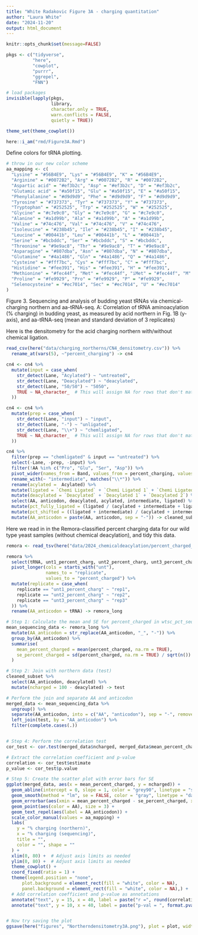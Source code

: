```yaml
---
title: "White Radakovic Figure 3A - charging quantitation"
author: "Laura White"
date: "2024-11-20"
output: html_document
---
```

```r
knitr::opts_chunk$set(message=FALSE)

pkgs <- c("tidyverse",
          "here",
          "cowplot",
          "purrr",
          "ggrepel",
          "FNN")

# load packages
invisible(lapply(pkgs, 
                 library, 
                 character.only = TRUE,
                 warn.conflicts = FALSE,
                 quietly = TRUE))

theme_set(theme_cowplot())

here::i_am("rmd/Figure3A.Rmd")
```

Define colors for tRNA plotting.
```r
# throw in our new color scheme
aa_mapping <- c(
  "Lysine" = "#56B4E9", "Lys" = "#56B4E9", "K" = "#56B4E9",
  "Arginine" = "#0072B2", "Arg" = "#0072B2", "R" = "#0072B2",
  "Aspartic acid" = "#ef3b2c", "Asp" = "#ef3b2c", "D" = "#ef3b2c",
  "Glutamic acid" = "#a50f15", "Glu" = "#a50f15", "E" = "#a50f15",
  "Phenylalanine" = "#d9d9d9", "Phe" = "#d9d9d9", "F" = "#d9d9d9",
  "Tyrosine" = "#737373", "Tyr" = "#737373", "Y" = "#737373",
  "Tryptophan" = "#252525", "Trp" = "#252525", "W" = "#252525",
  "Glycine" = "#c7e9c0", "Gly" = "#c7e9c0", "G" = "#c7e9c0",
  "Alanine" = "#a1d99b", "Ala" = "#a1d99b", "A" = "#a1d99b",
  "Valine" = "#74c476", "Val" = "#74c476", "V" = "#74c476",
  "Isoleucine" = "#238b45", "Ile" = "#238b45", "I" = "#238b45",
  "Leucine" = "#00441b", "Leu" = "#00441b", "L" = "#00441b",
  "Serine" = "#bcbddc", "Ser" = "#bcbddc", "S" = "#bcbddc",
  "Threonine" = "#9e9ac8", "Thr" = "#9e9ac8", "T" = "#9e9ac8",
  "Asparagine" = "#807dba", "Asn" = "#807dba", "N" = "#807dba",
  "Glutamine" = "#4a1486", "Gln" = "#4a1486", "Q" = "#4a1486",
  "Cysteine" = "#fff7bc", "Cys" = "#fff7bc", "C" = "#fff7bc",
  "Histidine" = "#fee391", "His" = "#fee391", "H" = "#fee391",
  "Methionine" = "#fec44f", "Met" = "#fec44f", "iMet" = "#fec44f", "M" = "#fec44f",
  "Proline" = "#fe9929", "Pro" = "#fe9929", "P" = "#fe9929",
  "Selenocysteine" = "#ec7014", "Sec" = "#ec7014", "U" = "#ec7014"
)
```
Figure 3. Sequencing and analysis of budding yeast tRNAs via chemical-charging northern and aa-tRNA-seq.
A: Correlation of tRNA aminoacylation (% charging) in budding yeast, as measured by acid northern in Fig. 1B (y-axis), and aa-tRNA-seq (mean and standard deviation of 3 replicates)

Here is the densitometry for the acid charging northern with/without chemical ligation.
```r
read_csv(here("data/charging_northerns/CN4_densitometry.csv")) %>% 
  rename_at(vars(5), ~"percent_charging") -> cn4

cn4 <- cn4 %>%
  mutate(input = case_when(
    str_detect(Lane, "Acylated") ~ "untreated",
    str_detect(Lane, "Deacylated") ~ "deacylated",
    str_detect(Lane, "50/50") ~ "5050",
    TRUE ~ NA_character_  # This will assign NA for rows that don't match any of the conditions\
  ))

cn4 <- cn4 %>%
  mutate(prep = case_when(
    str_detect(Lane, "input") ~ "input",
    str_detect(Lane, "-") ~ "unligated",
    str_detect(Lane, "\\+") ~ "chemligated",
    TRUE ~ NA_character_  # This will assign NA for rows that don't match any of the conditions\
  ))

cn4 %>%
  filter(prep == "chemligated" & input == "untreated") %>%
  select(-Lane, -prep, -input) %>%
  filter(!AA %in% c("Pro", "Glu", "Ser", "Asp")) %>%
  pivot_wider(names_from = Band, values_from = percent_charging, values_fill = list(percent_charging = 0)) %>%
  rename_with(~ "intermediate", matches("\\*")) %>%
  rename(acylated =  Acylated) %>%
  mutate(ligated = `Chemi Ligated` + `Chemi Ligated 1` + `Chemi Ligated 2`) %>%
  mutate(deacylated = `Deacylated` + `Deacylated 1` + `Deacylated 2`) %>%
  select(AA, anticodon, deacylated, acylated, intermediate, ligated) %>%
  mutate(pct_fully_ligated = (ligated / (acylated + intermediate + ligated)) * 100) %>%
  mutate(pct_shifted = ((ligated + intermediate) / (acylated + intermediate + ligated)) * 100) %>%
  mutate(AA_anticodon = paste(AA, anticodon, sep = "-")) -> cleaned_subset
```

Here we read in in the Remora-classified percent charging data for our wild type yeast samples (without chemical deacylation), and tidy this data.
```r
remora <- read_tsv(here("data/2024_chemicaldeacylation/percent_charged_cca_model.tsv"))

remora %>%
  select(tRNA, unt1_percent_charg, unt2_percent_charg, unt3_percent_charg) %>%
  pivot_longer(cols = starts_with("unt"),
               names_to = "replicate",
               values_to = "percent_charged") %>%
  mutate(replicate = case_when(
    replicate == "unt1_percent_charg" ~ "rep1",
    replicate == "unt2_percent_charg" ~ "rep2",
    replicate == "unt3_percent_charg" ~ "rep3"
  )) %>%
  rename(AA_anticodon = tRNA) -> remora_long
```
```r
# Step 1: Calculate the mean and SE for percent_charged in wtsc_pct_seqed_summarized
mean_sequencing_data <- remora_long %>%
  mutate(AA_anticodon = str_replace(AA_anticodon, "_", "-")) %>%
  group_by(AA_anticodon) %>%
  summarise(
    mean_percent_charged = mean(percent_charged, na.rm = TRUE),
    se_percent_charged = sd(percent_charged, na.rm = TRUE) / sqrt(n())  # SE = SD / sqrt(n)
  )

# Step 2: Join with northern data (test)
cleaned_subset %>%
  select(AA_anticodon, deacylated) %>%
  mutate(ncharged = 100 - deacylated) -> test

# Perform the join and separate AA and anticodon
merged_data <- mean_sequencing_data %>%
  ungroup() %>%
  separate(AA_anticodon, into = c("AA", "anticodon"), sep = "-", remove = FALSE) %>%
  left_join(test, by = "AA_anticodon") %>%
  filter(complete.cases(.))


# Step 4: Perform the correlation test
cor_test <- cor.test(merged_data$ncharged, merged_data$mean_percent_charged, use = "complete.obs")

# Extract the correlation coefficient and p-value
correlation <- cor_test$estimate
p_value <- cor_test$p.value

# Step 5: Create the scatter plot with error bars for SE
ggplot(merged_data, aes(x = mean_percent_charged, y = ncharged)) +
  geom_abline(intercept = 0, slope = 1, color = "grey90", linetype = "solid") +
  geom_smooth(method = "lm", se = FALSE, color = "gray", linetype = "dashed") +
  geom_errorbar(aes(xmin = mean_percent_charged - se_percent_charged, xmax = mean_percent_charged + se_percent_charged), color = "gray50", width = 0.2) +
  geom_point(aes(color = AA), size = 3) +
  geom_text_repel(aes(label = AA_anticodon)) +
  scale_color_manual(values = aa_mapping) +
  labs(
    y = "% charging (northern)",
    x = "% charging (sequencing)",
    title = "",
    color = "", shape = ""
  ) +
  xlim(0, 80) +  # Adjust axis limits as needed
  ylim(0, 80) +  # Adjust axis limits as needed
  theme_cowplot() +
  coord_fixed(ratio = 1) +
  theme(legend.position = "none",
      plot.background = element_rect(fill = "white", color = NA),
      panel.background = element_rect(fill = "white", color = NA),) +
  # Add correlation coefficient and p-value as annotations
  annotate("text", y = 15, x = 40, label = paste("r =", round(correlation, 2)), size = 5, hjust = 0) +
  annotate("text", y = 10, x = 40, label = paste("p-val = ", format.pval(p_value, digits = 3, scientific = T)), size = 5, hjust = 0) -> plot


# Now try saving the plot
ggsave(here("figures", "Northerndensitometry3A.png"), plot = plot, width = 4, height = 4, units = "in")
```
